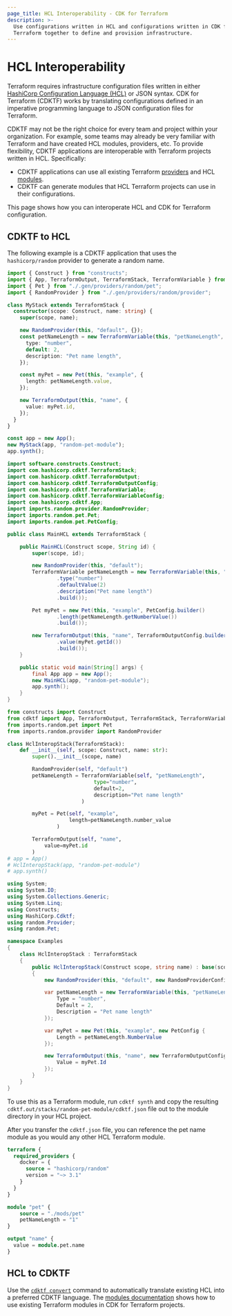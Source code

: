 ```yaml
---
page_title: HCL Interoperability - CDK for Terraform
description: >-
  Use configurations written in HCL and configurations written in CDK for
  Terraform together to define and provision infrastructure.
---
```


# HCL Interoperability

Terraform requires infrastructure configuration files written in either [HashiCorp Configuration Language (HCL)](/language/syntax/configuration) or JSON syntax. CDK for Terraform (CDKTF) works by translating configurations defined in an imperative programming language to JSON configuration files for Terraform.

CDKTF may not be the right choice for every team and project within your organization. For example, some teams may already be very familiar with Terraform and have created HCL modules, providers, etc. To provide flexibility, CDKTF applications are interoperable with Terraform projects written in HCL. Specifically:

- CDKTF applications can use all existing Terraform [providers](/cdktf/concepts/providers) and HCL [modules](/cdktf/concepts/modules).
- CDKTF can generate modules that HCL Terraform projects can use in their configurations.

This page shows how you can interoperate HCL and CDK for Terraform configuration.

## CDKTF to HCL

The following example is a CDKTF application that uses the `hashicorp/random` provider to generate a random name.

<!-- #NEXT_CODE_BLOCK_SOURCE:python examples/python/documentation#hcl-interop -->
<!-- #NEXT_CODE_BLOCK_SOURCE:java examples/java/documentation#hcl-interop -->
<!-- #NEXT_CODE_BLOCK_SOURCE:csharp examples/csharp/documentation#hcl-interop -->

<CodeTabs>

```ts
import { Construct } from "constructs";
import { App, TerraformOutput, TerraformStack, TerraformVariable } from "cdktf";
import { Pet } from "./.gen/providers/random/pet";
import { RandomProvider } from "./.gen/providers/random/provider";

class MyStack extends TerraformStack {
  constructor(scope: Construct, name: string) {
    super(scope, name);

    new RandomProvider(this, "default", {});
    const petNameLength = new TerraformVariable(this, "petNameLength", {
      type: "number",
      default: 2,
      description: "Pet name length",
    });

    const myPet = new Pet(this, "example", {
      length: petNameLength.value,
    });

    new TerraformOutput(this, "name", {
      value: myPet.id,
    });
  }
}

const app = new App();
new MyStack(app, "random-pet-module");
app.synth();
```

```java
import software.constructs.Construct;
import com.hashicorp.cdktf.TerraformStack;
import com.hashicorp.cdktf.TerraformOutput;
import com.hashicorp.cdktf.TerraformOutputConfig;
import com.hashicorp.cdktf.TerraformVariable;
import com.hashicorp.cdktf.TerraformVariableConfig;
import com.hashicorp.cdktf.App;
import imports.random.provider.RandomProvider;
import imports.random.pet.Pet;
import imports.random.pet.PetConfig;

public class MainHCL extends TerraformStack {

    public MainHCL(Construct scope, String id) {
        super(scope, id);

        new RandomProvider(this, "default");
        TerraformVariable petNameLength = new TerraformVariable(this, "petNameLength", TerraformVariableConfig.builder()
                .type("number")
                .defaultValue(2)
                .description("Pet name length")
                .build());

        Pet myPet = new Pet(this, "example", PetConfig.builder()
                .length(petNameLength.getNumberValue())
                .build());

        new TerraformOutput(this, "name", TerraformOutputConfig.builder()
                .value(myPet.getId())
                .build());
    }

    public static void main(String[] args) {
        final App app = new App();
        new MainHCL(app, "random-pet-module");
        app.synth();
    }
}
```

```python
from constructs import Construct
from cdktf import App, TerraformOutput, TerraformStack, TerraformVariable
from imports.random.pet import Pet
from imports.random.provider import RandomProvider

class HclInteropStack(TerraformStack):
    def __init__(self, scope: Construct, name: str):
        super().__init__(scope, name)

        RandomProvider(self, "default")
        petNameLength = TerraformVariable(self, "petNameLength",
                            type="number",
                            default=2,
                            description="Pet name length"
                        )

        myPet = Pet(self, "example",
                    length=petNameLength.number_value
                )

        TerraformOutput(self, "name",
            value=myPet.id
        )
# app = App()
# HclInteropStack(app, "random-pet-module")
# app.synth()
```

```csharp
using System;
using System.IO;
using System.Collections.Generic;
using System.Linq;
using Constructs;
using HashiCorp.Cdktf;
using random.Provider;
using random.Pet;

namespace Examples
{
    class HclInteropStack : TerraformStack
    {
        public HclInteropStack(Construct scope, string name) : base(scope, name)
        {
            new RandomProvider(this, "default", new RandomProviderConfig {});

            var petNameLength = new TerraformVariable(this, "petNameLength", new TerraformVariableConfig {
                Type = "number",
                Default = 2,
                Description = "Pet name length"
            });

            var myPet = new Pet(this, "example", new PetConfig {
                Length = petNameLength.NumberValue
            });

            new TerraformOutput(this, "name", new TerraformOutputConfig {
                Value = myPet.Id
            });
        }
    }
}
```

</CodeTabs>

To use this as a Terraform module, run `cdktf synth` and copy the resulting `cdktf.out/stacks/random-pet-module/cdktf.json` file out to the module directory in your HCL project.

After you transfer the `cdktf.json` file, you can reference the pet name module as you would any other HCL Terraform module.

```terraform
terraform {
  required_providers {
    docker = {
      source = "hashicorp/random"
      version = "~> 3.1"
    }
  }
}

module "pet" {
    source = "./mods/pet"
    petNameLength = "1"
}

output "name" {
  value = module.pet.name
}
```

## HCL to CDKTF

Use the [`cdktf convert`](/cdktf/cli-reference/commands#convert) command to automatically translate existing HCL into a preferred CDKTF language. The [modules documentation](/cdktf/concepts/modules) shows how to use existing Terraform modules in CDK for Terraform projects.
